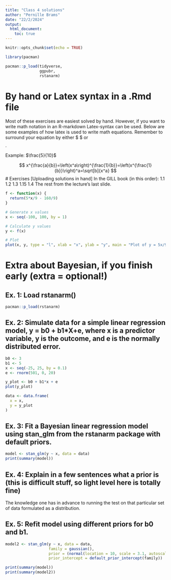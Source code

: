 ```yaml
---
title: "Class 4 solutions"
author: "Pernille Brams"
date: "22/2/2024"
output:
  html_document:
    toc: true  
---
```


```r
knitr::opts_chunk$set(echo = TRUE)
```

```r
library(pacman)

pacman::p_load(tidyverse,
               ggpubr,
               rstanarm)

```

# By hand or Latex syntax in a .Rmd file
Most of these exercises are easiest solved by hand. However, if you want to write math notation in an R-markdown Latex-syntax can be used. Below are some examples of how latex is used to write math equations. Remember to surround your equation by either $ $ or $$ $$.

Example: 
$\frac{5}{10}$

$$
x^{\frac{a}{b}}=\left(x^a\right)^{\frac{1}{b}}=\left(x^{\frac{1}{b}}\right)^a=\sqrt[b]{x^a}
$$
# Exercises
[Uploading solutions in hand]
In the GILL book (in this order):
1.1
1.2
1.3
1.15
1.4
The rest from the lecture's last slide.

```r
f <- function(x) {
  return(5*x/9 - 160/9)
}

# Generate x values
x <- seq(-100, 100, by = 1)

# Calculate y values
y <- f(x)

# Plot
plot(x, y, type = "l", xlab = "x", ylab = "y", main = "Plot of y = 5x/9 - 160/9")

```


# Extra about Bayesian, if you finish early (extra = optional!)
## Ex. 1: Load rstanarm()
```r
pacman::p_load(rstanarm)
```


## Ex. 2: Simulate data for a simple linear regression model, y = b0 + b1*X+e, where x is a predictor variable, y is the outcome, and e is the normally distributed error.
```r
b0 <- 3
b1 <- 5
x <- seq(-25, 25, by = 0.1)
e <- rnorm(501, 0, 20)

y_plot <- b0 + b1*x + e
plot(y_plot)

data <- data.frame(
  x = x,
  y = y_plot
)
```


## Ex. 3: Fit a Bayesian linear regression model using stan_glm from the rstanarm package with default priors.
```r
model <- stan_glm(y ~ x, data = data)
print(summary(model))
```


## Ex. 4: Explain in a few sentences what a prior is (this is difficult stuff, so light level here is totally fine)
The knowledge one has in advance to running the test on that particular set of data formulated as a distribution.


## Ex. 5: Refit model using different priors for b0 and b1.
```r
model2 <- stan_glm(y ~ x, data = data,
                   family = gaussian(),
                   prior = (normal(location = 10, scale = 3.1, autoscale = FALSE)),
                   prior_intercept = default_prior_intercept(family))

print(summary(model))
print(summary(model2))

```



